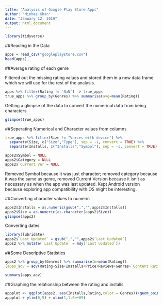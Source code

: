 ```yaml
---
title: "Analysis of Google Play Store Apps"
author: "Minhaz Khan"
date: "January 12, 2019"
output: html_document
---
```


```r
library(tidyverse)
```


##Reading in the Data
```r
apps = read_csv("googleplaystore.csv")
head(apps)
```

##Average rating of each genre

Filtered out the missing rating values and stored them in a new data frame which we will use for the rest of the analysis.

```r
apps %>% filter(Rating != 'NaN') -> true_apps
true_apps %>% group_by(Genres) %>% summarise(avg=mean(Rating))
```
Getting a glimpse of the data to convert the numerical data from being characters
```r
glimpse(true_apps)
```

##Seperating Numerical and Character values from columns
```r
true_apps %>% filter(Size != "Varies with device") %>% 
  separate(Size, c("Size","Type"), sep = -1, convert = TRUE) %>% 
  separate(Installs, c("Installs","Symbol"), sep = -1, convert = TRUE) -> apps2

apps2$Symbol = NULL
apps2$Category = NULL
apps2$`Current Ver`= NULL
```
Removed Symbol because it was just character; removed category because it was the same as genre, removed Current Version because it isn't as necessary as when the app was last updated. Kept Android version because exploring app compatibility with OS might be interesting.

##Converting character values to numeric
```r
apps2$Installs = as.numeric(gsub(",","",apps2$Installs))
apps2$Size = as.numeric(as.character(apps2$Size))
glimpse(apps2)
```
Converting dates
```r
library(lubridate)
apps2$`Last Updated` = gsub(",","",apps2$`Last Updated`)
apps2 %>% mutate(`Last Update` = mdy(`Last Updated`))

```
##Some Descriptive Statistics
```r
apps2 %>% group_by(Genres) %>% summarise(m=mean(Rating))
(apps_aov = aov(Rating~Size+Installs+Price+Reviews+Genres+`Content Rating`+`Last Updated`, data = apps2))

summary(apps_aov)

```

##Graphing the relationship between the rating and installs
```r
appplot <- ggplot(apps2, aes(Installs,Rating,color = Genres))+geom_point()
appplot + ylim(0,5) + xlim(1,1.0e+09)
```

